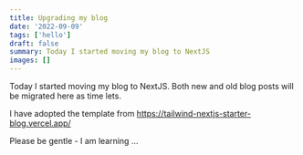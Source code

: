 ```yaml
---
title: Upgrading my blog
date: '2022-09-09'
tags: ['hello']
draft: false
summary: Today I started moving my blog to NextJS
images: []
---
```


Today I started moving my blog to NextJS. Both new and old blog posts will be migrated here as time lets.

I have adopted the template from https://tailwind-nextjs-starter-blog.vercel.app/

Please be gentle - I am learning ...
